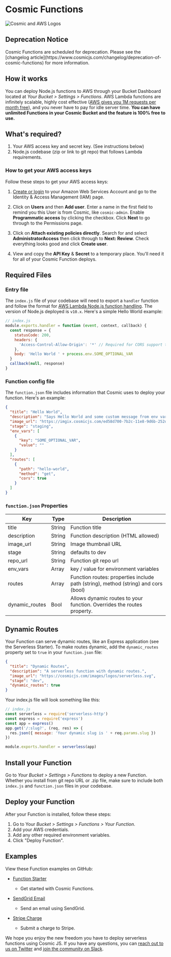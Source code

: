 
# Cosmic Functions

![Cosmic and AWS Logos](https://web-assets.cosmicjs.com/images/docs/cosmicjs-aws-logos.jpg)

## Deprecation Notice

<Callout emoji="⚠️">
  Cosmic Functions are scheduled for deprecation. Please see the [changelog
  article](https://www.cosmicjs.com/changelog/deprecation-of-cosmic-functions)
  for more information.
</Callout>

## How it works

You can deploy Node.js functions to AWS through your Bucket Dashboard located at _Your Bucket > Settings > Functions_. AWS Lambda functions are infinitely scalable, highly cost effective ([AWS gives you 1M requests per month free](https://aws.amazon.com/lambda/pricing/)), and you never have to pay for idle server time. **You can have unlimited Functions in your Cosmic Bucket and the feature is 100% free to use.**

## What's required?

1. Your AWS access key and secret key. (See instructions below)
2. Node.js codebase (zip or link to git repo) that follows Lambda requirements.

### How to get your AWS access keys

Follow these steps to get your AWS access keys:

1. [Create or login](http://console.aws.amazon.com) to your Amazon Web Services Account and go to the Identity & Access Management (IAM) page.

2. Click on <b>Users</b> and then <b>Add user</b>. Enter a name in the first field to remind you this User is from Cosmic, like <code>cosmic-admin</code>. Enable <b>Programmatic access</b> by clicking the checkbox. Click <b>Next</b> to go through to the Permissions page.

3. Click on <b>Attach existing policies directly</b>. Search for and select <b>AdministratorAccess</b> then click through to <b>Next: Review</b>. Check everything looks good and click <b>Create user</b>.

4. View and copy the <b>API Key</b> & <b>Secret</b> to a temporary place. You'll need it for all of your Cosmic Function deploys.

## Required Files

### Entry file

The `index.js` file of your codebase will need to export a `handler` function and follow the format for [AWS Lambda Node.js function handling](https://docs.aws.amazon.com/lambda/latest/dg/nodejs-prog-model-handler.html). The version of Node.js deployed is `v10.x`. Here's a simple Hello World example:

```js
// index.js
module.exports.handler = function (event, context, callback) {
  const response = {
    statusCode: 200,
    headers: {
      'Access-Control-Allow-Origin': '*' // Required for CORS support to work
    },
    body: 'Hello World ' + process.env.SOME_OPTIONAL_VAR
  }
  callback(null, response)
}
```

### Function config file

The `function.json` file includes information that Cosmic uses to deploy your function. Here's an example:

```json
{
  "title": "Hello World",
  "description": "Says Hello World and some custom message from env var.",
  "image_url": "https://imgix.cosmicjs.com/ed58d700-7b2c-11e8-9d6b-252d8b978aea-SendGrid-Logo.png",
  "stage": "staging",
  "env_vars": [
    {
      "key": "SOME_OPTIONAL_VAR",
      "value": ""
    }
  ],
  "routes": [
    {
      "path": "hello-world",
      "method": "get",
      "cors": true
    }
  ]
}
```

### `function.json` Properties

| Key            | Type   | Description                                                                        |
| -------------- | ------ | ---------------------------------------------------------------------------------- |
| title          | String | Function title                                                                     |
| description    | String | Function description (HTML allowed)                                                |
| image_url      | String | Image thumbnail URL                                                                |
| stage          | String | defaults to dev                                                                    |
| repo_url       | String | Function git repo url                                                              |
| env_vars       | Array  | key / value for environment variables                                              |
| routes         | Array  | Function routes: properties include path (string), method (string) and cors (bool) |
| dynamic_routes | Bool   | Allows dynamic routes to your function. Overrides the routes property.             |

## Dynamic Routes

Your Function can serve dynamic routes, like an Express application (see the Serverless Starter). To make routes dynamic, add the `dynamic_routes` property set to `true` in your `function.json` file:

```json
{
  "title": "Dynamic Routes",
  "description": "A serverless function with dynamic routes.",
  "image_url": "https://cosmicjs.com/images/logos/serverless.svg",
  "stage": "dev",
  "dynamic_routes": true
}
```

Your index.js file will look something like this:

```js
// index.js
const serverless = require('serverless-http')
const express = require('express')
const app = express()
app.get('/:slug?', (req, res) => {
  res.json({ message: 'Your dynamic slug is ' + req.params.slug })
})

module.exports.handler = serverless(app)
```

## Install your Function

Go to _Your Bucket > Settings > Functions_ to deploy a new Function. Whether you install from git repo URL or .zip file, make sure to include both `index.js` and `function.json` files in your codebase.

## Deploy your Function

After your Function is installed, follow these steps:

1. Go to Your _Bucket > Settings > Functions > Your Function_.
1. Add your AWS credentials.
1. Add any other required environment variables.
1. Click "Deploy Function".

## Examples

View these Function examples on GitHub:

- [Function Starter](https://github.com/cosmicjs/function-starter)

  - Get started with Cosmic Functions.

- [SendGrid Email](https://github.com/cosmicjs/send-email-function)

  - Send an email using SendGrid.

- [Stripe Charge](https://github.com/cosmicjs/stripe-charge-function)
  - Submit a charge to Stripe.

We hope you enjoy the new freedom you have to deploy serverless functions using Cosmic JS. If you have any questions, you can [reach out to us on Twitter](https://twitter.com/cosmicjs) and [join the community on Slack](https://cosmicjs.com/community).
